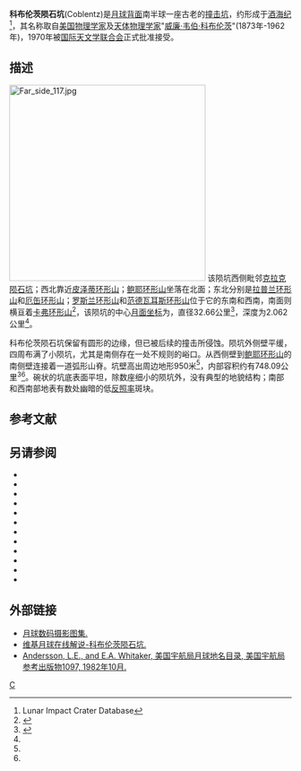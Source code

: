 {{lunar crater data
| image=Coblenz LROC.jpg|240px
| caption=[[月球勘测轨道飞行器|月球勘测轨道飞行器]]拍摄，科布伦茨陨石坑位于左上方。
| latitude = 38.09
| N_or_S = S
| longitude = 126.65
| E_or_W = E
| diameter = 32.66公里
| depth = 2.062公里
| colong = 234
| eponym =[[威廉·韦伯·科布伦茨|威廉·韦·科布伦茨]]
}}
'''科布伦茨陨石坑'''(Coblentz)是[[月球背面|月球背面]]南半球一座古老的[[撞击坑|撞击坑]]，约形成于[[酒海纪|酒海纪]]<ref name=LICD>Lunar Impact Crater Database</ref>，其名称取自[[美国|美国]][[物理学家|物理学家]]及[[天体物理学|天体物理学家]]"[[威廉·韦伯·科布伦茨|威廉·韦伯·科布伦茨]]"(1873年-1962年)，1970年被[[国际天文学联合会|国际天文学联合会]]正式批准接受。

==描述==
[[File:Far_side_117.jpg|350px]]
该陨坑西侧毗邻[[克拉克陨石坑|克拉克陨石坑]]；西北靠近[[皮泽蒂环形山|皮泽蒂环形山]]；[[鲍耶环形山|鲍耶环形山]]坐落在北面；东北分别是[[拉普兰环形山|拉普兰环形山]]和[[厄缶环形山|厄缶环形山]]；[[罗斯兰陨石坑|罗斯兰环形山]]和[[范德瓦耳斯环形山|范德瓦耳斯环形山]]位于它的东南和西南，南面则横亘着[[卡弗环形山|卡弗环形山]]<ref>{{Cite web |url=http://planetarynames.wr.usgs.gov/images/Lunar/lac_117_lo.pdf |title=Crater Coblentz on LAC-117 map |access-date=2016-07-26 |archive-date=2013-02-20 |archive-url=https://web.archive.org/web/20130220212341/http://planetarynames.wr.usgs.gov/images/Lunar/lac_117_lo.pdf |dead-url=no }}</ref>，该陨坑的中心[[月面坐标|月面坐标]]为{{Coord|38.09|S|126.65|E|globe:Moon|nogoogle=1|noosm=1}}，直径32.66公里<ref name="IAU">{{Cite web |url=http://planetarynames.wr.usgs.gov/Feature/1256 |title=Directory of the International Astronomical Union |access-date=2016-07-26 |archive-date=2020-02-06 |archive-url=https://web.archive.org/web/20200206180103/https://planetarynames.wr.usgs.gov/Feature/1256 |dead-url=no }}</ref>，深度为2.062公里<ref name=LICD/>。

科布伦茨陨石坑保留有圆形的边缘，但已被后续的撞击所侵蚀。陨坑外侧壁平缓，四周布满了小陨坑，尤其是南侧存在一处不规则的峪口。从西侧壁到[[鲍耶环形山|鲍耶环形山]]的南侧壁连接着一道弧形山脊。坑壁高出周边地形950米<ref name="LICD"/>，内部容积约有748.09公里<sup>3</sup><ref name="LICD"/>。碗状的坑底表面平坦，除数座细小的陨坑外，没有典型的地貌结构；南部和西南部地表有数处幽暗的低[[反照率|反照率]]斑块。{{clear}}

== 参考文献 ==
{{Reflist}}

==另请参阅==
{{refbegin}}
* {{cite book
  | last1 = Andersson
  | first1 = L. E.
  | last2 = Whitaker
  | first2 = E. A.
  | authorlink2 = Ewen Whitaker
  | date = 1982
  | title = [[NASA|NASA]] Catalogue of Lunar Nomenclature
  | publisher = NASA RP-1097
  | ref = harv
  }}
* {{cite web
  | last = Blue
  | first = Jennifer
  | date = July 25, 2007
  | title = Gazetteer of Planetary Nomenclature
  | publisher = [[United_States_Geological_Survey|USGS]]
  | url = http://planetarynames.wr.usgs.gov/
  | accessdate = 2007-08-05
  | ref = harv
  | archive-date = 2012-04-08
  | archive-url = https://www.webcitation.org/66mXDr4G9?url=http://planetarynames.wr.usgs.gov/
  | dead-url = no
  }}
* {{cite book
  | last1 = Bussey
  | first1 = B.
  | authorlink1 = Ben Bussey
  | last2 = Spudis
  | first2 = P.
  | authorlink2 = Paul Spudis
  | date = 2004
  | title = The Clementine Atlas of the Moon
  | publisher = Cambridge University Press
  | location = New York
  | isbn = 978-0-521-81528-4
  | ref = harv
  }}
* {{cite book
  | last1 = Cocks
  | first1 = Elijah E.
  | last2 = Cocks
  | first2 = Josiah C.
  | date = 1995
  | title = Who's Who on the Moon: A Biographical Dictionary of Lunar Nomenclature
  | url = https://archive.org/details/isbn_9780936389271
  | publisher = Tudor Publishers
  | isbn = 978-0-936389-27-1
  | ref = harv
  }}
* {{cite web
  | last = McDowell
  | first = Jonathan
  | date = July 15, 2007
  | url = http://host.planet4589.org/astro/lunar/
  | title = Lunar Nomenclature
  | publisher = Jonathan's Space Report
  | accessdate = 2007-10-24
  | ref = harv
  | archive-date = 2012-05-26
  | archive-url = https://www.webcitation.org/67wcYNfK3?url=http://host.planet4589.org/astro/lunar/
  | dead-url = no
  }}
* {{cite journal| last1 = Menzel| first1 = D. H.| last2 = Minnaert| first2 = M.| last3 = Levin| first3 = B.| last4 = Dollfus| first4 = A.| last5 = Bell| first5 = B.| title = Report on Lunar Nomenclature by the Working Group of Commission 17 of the IAU| doi = 10.1007/BF00171763| journal = Space Science Reviews| volume = 12| issue = 2| pages = 136–186| year = 1971| pmid = | pmc =| bibcode = 1971SSRv...12..136M| ref = harv}}
* {{cite book
  | first = Patrick
  | last = Moore
  | authorlink = Patrick Moore
  | date = 2001
  | title = On the Moon
  | url = https://archive.org/details/patrickmooreonmo00patr
  | publisher = Sterling Publishing Co
  | isbn = 978-0-304-35469-6
  | ref = harv
  }}
* {{cite book
  | first = Fred W.
  | last = Price
  | date = 1988
  | title = The Moon Observer's Handbook
  | publisher = Cambridge University Press
  | isbn = 978-0-521-33500-3
  | ref = harv
  }}
* {{cite book
  | last = Rükl
  | first = Antonín
  | authorlink = Antonín Rükl
  | date = 1990
  | title = Atlas of the Moon
  | publisher = Kalmbach Books
  | isbn = 978-0-913135-17-4
  | ref = harv
  }}
* {{cite book
  | last = Webb
  | first = Rev. T. W.
  | authorlink = Thomas William Webb
  | date = 1962
  | title = Celestial Objects for Common Telescopes
  | url = https://archive.org/details/celestialobjects00webb
  | edition = 6th revised
  | publisher = Dover
  | isbn = 978-0-486-20917-3
  | ref = harv
  }}
* {{cite book
  | first = Ewen A.
  | last = Whitaker
  | authorlink = Ewen Whitaker
  | date = 1999
  | title = Mapping and Naming the Moon
  | publisher = Cambridge University Press
  | isbn = 978-0-521-62248-6
  | ref = harv
  }}
* {{cite book
  | first = Peter T.
  | last = Wlasuk
  | date = 2000
  | title = Observing the Moon
  | publisher = Springer
  | isbn = 978-1-85233-193-1
  | ref = harv
 }}
{{refend}}

==外部链接==
*[http://www.lpi.usra.edu/resources/lunar_orbiter/bin/srch_nam.shtml?Coblentz%7C0 月球数码摄影图集.] {{Wayback|url=http://www.lpi.usra.edu/resources/lunar_orbiter/bin/srch_nam.shtml?Coblentz%7C0 |date=20201127012720 }}
*[http://the-moon.wikispaces.com/Coblentz 维基月球在线解说-科布伦茨陨石坑.] {{Wayback|url=http://the-moon.wikispaces.com/Coblentz |date=20180530155417 }}
*[http://planet4589.org/astro/lunar/RP-1097.pdf Andersson, L.E., and E.A. Whitaker, 美国宇航局月球地名目录, 美国宇航局参考出版物1097, 1982年10月.] {{Wayback|url=http://planet4589.org/astro/lunar/RP-1097.pdf |date=20141006125838 }}

[[Category:月球环形山|C]]
{{月球環形山 (C-F)}}